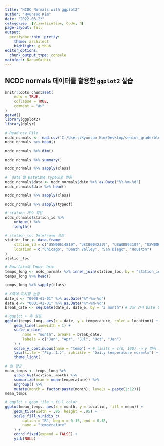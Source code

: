 ```yaml
---
title: "NCDC Normals with ggplot2"
author: "Hyunsoo Kim"
date: "2022-03-22"
categories: [Visualization, Code, R]
page-layout: full
output:
  prettydoc::html_pretty:
    theme: architect
    highlight: github
editor_options: 
  chunk_output_type: console
mainfont: NanumGothic
---
```


## NCDC normals 데이터를 활용한 `ggplot2` 실습

```r
knitr::opts_chunk$set(
    echo = TRUE,
    collapse = TRUE,
    comment = "#>"
)
getwd()
library(ggplot2)
library(dplyr)
```

```r
# Read csv File
ncdc_normals <- read.csv("C:/Users/Hyunsoo Kim/Desktop/senior_grade/blog/my-quarto-website/Data_Visualization/data/ncdc_normals.csv")
ncdc_normals %>% head()

ncdc_normals %>% dim()

ncdc_normals %>% summary()

ncdc_normals %>% sapply(class)
```

```r
# `date`열 Datetime type으로 변환
ncdc_normals$date <- ncdc_normals$date %>% as.Date("%Y-%m-%d")
ncdc_normals$date %>% head()

ncdc_normals %>% sapply(class)

ncdc_normals %>% sapply(typeof)
```

```r
# station 개수 확인
ncdc_normals$station_id %>%
    unique() %>%
    length()

# station_loc Dataframe 생성
station_loc <- data.frame(
    station_id = c("USW00014819", "USC00042319", "USW00093107", "USW00012918"),
    location = c("Chicago", "Death Valley", "San Diego", "Houston")
)
station_loc

# Raw Data와 Inner Join
temps_long <- ncdc_normals %>% inner_join(station_loc, by = "station_id")
temps_long %>% head()

temps_long %>% sapply(class)
```

```r
# X축에 표시할 눈금
date_s <- "0000-01-01" %>% as.Date("%Y-%m-%d")
date_e <- "0001-01-01" %>% as.Date("%Y-%m-%d")
break_date <- seq.Date(date_s, date_e, by = "3 month") # 3달 간격 Date 생성

# ggplot + 축 설정
ggplot(temps_long, aes(x = date, y = temperature, color = location)) +
    geom_line(linewidth = 1) +
    scale_x_date(
        name = "month", breaks = break_date,
        labels = c("Jan", "Apr", "Jul", "Oct", "Jan")
    ) +
    scale_y_continuous(name = "temp") + # limits = c(0, 100) -> y 범위 지정
    labs(title = "Fig. 2.3", subtitle = "Daily temperature normals") +
    theme_light()
```

```r
# 월 평균
mean_temps <- temps_long %>%
    group_by(location, month) %>%
    summarize(mean = mean(temperature)) %>%
    ungroup() %>%
    mutate(month = factor(paste(month), levels = paste(1:12)))
mean_temps

# ggplot + geom_tile + fill_color
ggplot(mean_temps, aes(x = month, y = location, fill = mean)) +
    geom_tile(width = .95, height = .95) +
    scale_fill_viridis_c(
        option = "B", begin = 0.15, end = 0.98,
        name = "temperature"
    ) +
    coord_fixed(expand = FALSE) +
    ylab(NULL)
```
